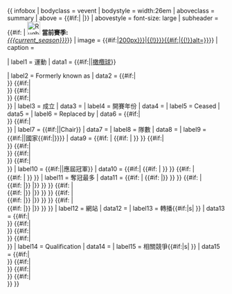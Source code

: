 {{ infobox
| bodyclass  = vevent
| bodystyle  = width:26em
| aboveclass = summary
| above      = {{#if:{{{name|}}}| {{{name|}}} <includeonly>|{{PAGENAME}}</includeonly>}}
| abovestyle = font-size: large
| subheader  = {{#if:{{{current_season|}}} | [[File:Rugby current event.svg|30px|link=|alt=]] '''當前賽季:'''<br />''[[{{{current_season}}}]]''}}
| image      = {{#if:{{{logo|}}}|[[File:{{{logo}}} {{#if:{{{pixels|200px}}}|{{!}}{{{pixels}}}}}{{#if:{{{alt|}}}|{{!}}alt={{{alt}}}}}]]}}
| caption    = {{{caption|}}}

| label1     = 運動
| data1      = {{#if:{{{sport|}}}|{{{sport|}}}|[[橄欖球]]}}

| label2     = Formerly known as
| data2      = {{{formerly|}}}<!--
  -->{{#if:{{{formerly2|}}}|<br />{{{formerly2|}}} }}<!--
  -->{{#if:{{{formerly3|}}}|<br />{{{formerly3|}}} }}<!--
  -->{{#if:{{{formerly4|}}}|<br />{{{formerly4|}}} }}<!--
  -->{{#if:{{{formerly5|}}}|<br />{{{formerly5|}}} }}
| label3     = 成立
| data3      = {{{founded|}}}
| label4     = 開賽年份
| data4      = {{{inaugural|}}}
| label5     = Ceased
| data5      = {{{folded|}}}
| label6     = Replaced by
| data6      = {{{replaced|}}}<!--
  -->{{#if:{{{replaced2|}}}|<br />{{{replaced2|}}} }}<!--
  -->{{#if:{{{replaced3|}}}|<br />{{{replaced3|}}} }}
| label7     = {{#if:{{{ceotag|}}}|{{{ceotag}}}|Chair}}
| data7      = {{{ceo|}}}
| label8     = 隊數
| data8      = {{{teams|}}}
| label9     = {{#if:{{{countrytag|}}}|{{{countrytag}}}|國家{{#if:{{{country2|}}}|}}}}
| data9      = {{#if: {{{country|}}}|{{{country|}}} {{#if: {{{gov_body|}}}|{{nowrap|({{{gov_body}}})}} }} }}<!--
  -->{{#if:{{{country2|}}}|<br />{{{country2|}}} }}<!--
  -->{{#if:{{{country3|}}}|<br />{{{country3|}}} }}<!--
  -->{{#if:{{{country4|}}}|<br />{{{country4|}}} }}<!--
  -->{{#if:{{{country5|}}}|<br />{{{country5|}}} }}
| label10    = {{#if:{{{championtag|}}}|{{{championtag}}}|應屆冠軍}}
| data10     = {{#if:{{{champion|}}}|{{{champion|}}} {{#if: {{{season}}}|{{nowrap|<small> ({{{season}}})</small>}} }} }}<!--
  -->{{#if: {{{champion2|}}}|<br />{{{champion2|}}} {{#if: {{{season2}}}|{{nowrap|<small> ({{{season2}}})</small>}} }} }}
| label11    = 奪冠最多
| data11     = {{#if: {{{most_champs|}}}|{{{most_champs|}}} {{#if: {{{count|}}}|{{nowrap|<small>{{#ifeq: 1 | {{{count}}} | ({{{count}}} 次) | ({{{count}}} titles) }}</small>}} }} }}<!--
  -->{{#if: {{{most_champs2|}}}|<br />{{{most_champs2|}}} {{#if: {{{count2|}}}|{{nowrap|<small>{{#ifeq: 1 | {{{count2}}} | ({{{count2}}} title) | ({{{count2}}} titles) }}</small>}} |{{nowrap|<small>{{#ifeq: 1 | {{{count}}} | ({{{count}}} title) | ({{{count}}} titles) }}</small>}} }} }}<!--
  -->{{#if: {{{most_champs3|}}}|<br />{{{most_champs3|}}} {{#if: {{{count3|}}}|{{nowrap|<small>{{#ifeq: 1 | {{{count3}}} | ({{{count3}}} title) | ({{{count3}}} titles) }}</small>}} |{{nowrap|<small>{{#ifeq: 1 | {{{count}}} | ({{{count}}} title) | ({{{count}}} titles) }}</small>}} }} }}<!--
  -->{{#if: {{{most_champs4|}}}|<br />{{{most_champs4|}}} {{#if: {{{count4|}}}|{{nowrap|<small>{{#ifeq: 1 | {{{count4}}} | ({{{count4}}} title) | ({{{count4}}} titles) }}</small>}} |{{nowrap|<small>{{#ifeq: 1 | {{{count}}} | ({{{count}}} title) | ({{{count}}} titles) }}</small>}} }} }}<!--
  -->{{#if: {{{most_champs5|}}}|<br />{{{most_champs5|}}} {{#if: {{{count5|}}}|{{nowrap|<small>{{#ifeq: 1 | {{{count5}}} | ({{{count5}}} title) | ({{{count5}}} titles) }}</small>}} |{{nowrap|<small>{{#ifeq: 1 | {{{count}}} | ({{{count}}} title) | ({{{count}}} titles) }}</small>}} }} }}
| label12    = 網站
| data12     = {{{website|}}}
| label13    = 轉播{{#if:{{{TV2|}}}|s| }}
| data13     = {{{TV|}}}<!--
  -->{{#if:{{{TV2|}}}|<br />{{{TV2|}}} }}<!--
  -->{{#if:{{{TV3|}}}|<br />{{{TV3|}}} }}<!--
  -->{{#if:{{{TV4|}}}|<br />{{{TV4|}}} }}<!--
  -->{{#if:{{{TV5|}}}|<br />{{{TV5|}}} }}
| label14    = Qualification
| data14     = {{{qualification|}}}
| label15    = 相關競爭{{#if:{{{related_comps2|}}}|s| }}
| data15     = {{{related_comps|}}}<!--
  -->{{#if:{{{related_comps2|}}}|<br />{{{related_comps2|}}} }}<!--
  -->{{#if:{{{related_comps3|}}}|<br />{{{related_comps3|}}} }}<!--
  -->{{#if:{{{related_comps4|}}}|<br />{{{related_comps4|}}} }}<!--
  -->{{#if:{{{related_comps5|}}}|<br />{{{related_comps5|}}} }}
}}<noinclude>{{documentation}}[[Category:Rugby league infobox templates|{{PAGENAME}}]]</noinclude>